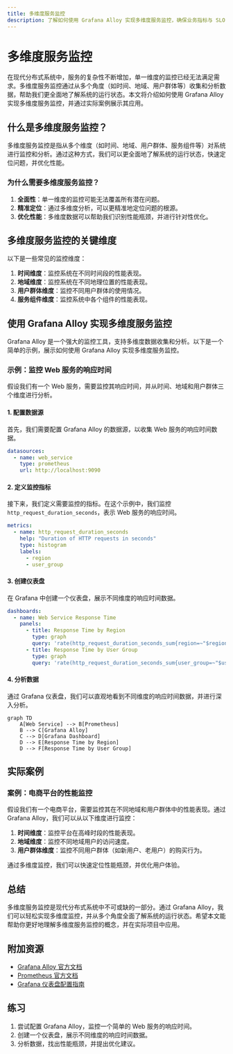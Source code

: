 ```yaml
---
title: 多维度服务监控
description: 了解如何使用 Grafana Alloy 实现多维度服务监控，确保业务指标与 SLO（服务水平目标）的可观测性。
---
```


# 多维度服务监控

在现代分布式系统中，服务的复杂性不断增加，单一维度的监控已经无法满足需求。多维度服务监控通过从多个角度（如时间、地域、用户群体等）收集和分析数据，帮助我们更全面地了解系统的运行状态。本文将介绍如何使用 Grafana Alloy 实现多维度服务监控，并通过实际案例展示其应用。

## 什么是多维度服务监控？

多维度服务监控是指从多个维度（如时间、地域、用户群体、服务组件等）对系统进行监控和分析。通过这种方式，我们可以更全面地了解系统的运行状态，快速定位问题，并优化性能。

### 为什么需要多维度服务监控？

1. **全面性**：单一维度的监控可能无法覆盖所有潜在问题。
2. **精准定位**：通过多维度分析，可以更精准地定位问题的根源。
3. **优化性能**：多维度数据可以帮助我们识别性能瓶颈，并进行针对性优化。

## 多维度服务监控的关键维度

以下是一些常见的监控维度：

1. **时间维度**：监控系统在不同时间段的性能表现。
2. **地域维度**：监控系统在不同地理位置的性能表现。
3. **用户群体维度**：监控不同用户群体的使用情况。
4. **服务组件维度**：监控系统中各个组件的性能表现。

## 使用 Grafana Alloy 实现多维度服务监控

Grafana Alloy 是一个强大的监控工具，支持多维度数据收集和分析。以下是一个简单的示例，展示如何使用 Grafana Alloy 实现多维度服务监控。

### 示例：监控 Web 服务的响应时间

假设我们有一个 Web 服务，需要监控其响应时间，并从时间、地域和用户群体三个维度进行分析。

#### 1. 配置数据源

首先，我们需要配置 Grafana Alloy 的数据源，以收集 Web 服务的响应时间数据。

```yaml
datasources:
  - name: web_service
    type: prometheus
    url: http://localhost:9090
```

#### 2. 定义监控指标

接下来，我们定义需要监控的指标。在这个示例中，我们监控 `http_request_duration_seconds`，表示 Web 服务的响应时间。

```yaml
metrics:
  - name: http_request_duration_seconds
    help: "Duration of HTTP requests in seconds"
    type: histogram
    labels:
      - region
      - user_group
```

#### 3. 创建仪表盘

在 Grafana 中创建一个仪表盘，展示不同维度的响应时间数据。

```yaml
dashboards:
  - name: Web Service Response Time
    panels:
      - title: Response Time by Region
        type: graph
        query: 'rate(http_request_duration_seconds_sum{region=~"$region"}[5m]) / rate(http_request_duration_seconds_count{region=~"$region"}[5m])'
      - title: Response Time by User Group
        type: graph
        query: 'rate(http_request_duration_seconds_sum{user_group=~"$user_group"}[5m]) / rate(http_request_duration_seconds_count{user_group=~"$user_group"}[5m])'
```

#### 4. 分析数据

通过 Grafana 仪表盘，我们可以直观地看到不同维度的响应时间数据，并进行深入分析。

```mermaid
graph TD
    A[Web Service] --> B[Prometheus]
    B --> C[Grafana Alloy]
    C --> D[Grafana Dashboard]
    D --> E[Response Time by Region]
    D --> F[Response Time by User Group]
```

## 实际案例

### 案例：电商平台的性能监控

假设我们有一个电商平台，需要监控其在不同地域和用户群体中的性能表现。通过 Grafana Alloy，我们可以从以下维度进行监控：

1. **时间维度**：监控平台在高峰时段的性能表现。
2. **地域维度**：监控不同地域用户的访问速度。
3. **用户群体维度**：监控不同用户群体（如新用户、老用户）的购买行为。

通过多维度监控，我们可以快速定位性能瓶颈，并优化用户体验。

## 总结

多维度服务监控是现代分布式系统中不可或缺的一部分。通过 Grafana Alloy，我们可以轻松实现多维度监控，并从多个角度全面了解系统的运行状态。希望本文能帮助你更好地理解多维度服务监控的概念，并在实际项目中应用。

## 附加资源

- [Grafana Alloy 官方文档](https://grafana.com/docs/alloy/latest/)
- [Prometheus 官方文档](https://prometheus.io/docs/)
- [Grafana 仪表盘配置指南](https://grafana.com/docs/grafana/latest/dashboards/)

## 练习

1. 尝试配置 Grafana Alloy，监控一个简单的 Web 服务的响应时间。
2. 创建一个仪表盘，展示不同维度的响应时间数据。
3. 分析数据，找出性能瓶颈，并提出优化建议。
